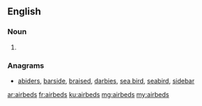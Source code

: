==English==

===Noun===
{{head|en}}

# {{plural of|airbed}}

===Anagrams===
* [[abiders#English|abiders]], [[barside#English|barside]], [[braised#English|braised]], [[darbies#English|darbies]], [[sea bird#English|sea bird]], [[seabird#English|seabird]], [[sidebar#English|sidebar]]

[[ar:airbeds]]
[[fr:airbeds]]
[[ku:airbeds]]
[[mg:airbeds]]
[[my:airbeds]]
